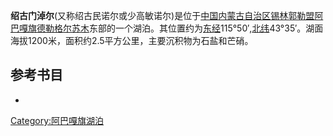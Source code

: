'''绍古门淖尔'''(又称绍古民诺尔或少高敏诺尔)是位于[[中国|中国]][[内蒙古自治区|内蒙古自治区]][[锡林郭勒盟|锡林郭勒盟]][[阿巴嘎旗|阿巴嘎旗]][[德勒格尔苏木|德勒格尔苏木]]东部的一个湖泊。其位置约为[[东经|东经]]115°50′,[[北纬|北纬]]43°35′。湖面海拔1200米，面积约2.5平方公里，主要沉积物为石盐和芒硝。
== 参考书目 ==
*{{cite book|author=牧寒 |title=《内蒙古湖泊》 |year=2003 |publisher=内蒙古人民出版社 |isbn=9787204039883  }}
{{内蒙古小作品}}

[[Category:阿巴嘎旗湖泊|Category:阿巴嘎旗湖泊]]